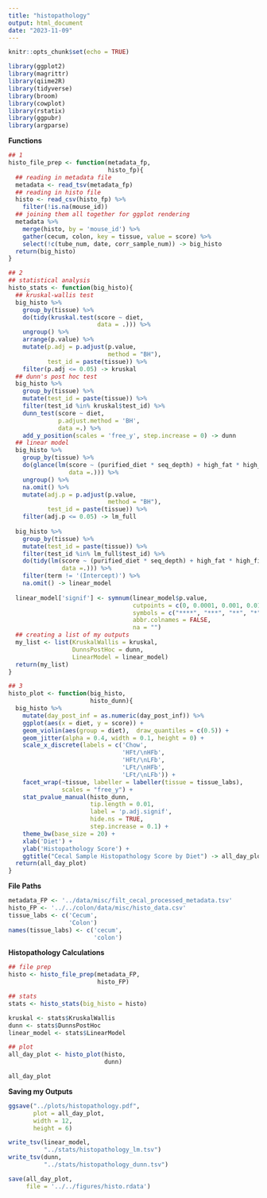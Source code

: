 ```yaml
---
title: "histopathology"
output: html_document
date: "2023-11-09"
---
```


```r
knitr::opts_chunk$set(echo = TRUE)
```

```r
library(ggplot2)
library(magrittr)
library(qiime2R)
library(tidyverse)
library(broom)
library(cowplot)
library(rstatix)
library(ggpubr)
library(argparse)
```

**Functions**
```r
## 1
histo_file_prep <- function(metadata_fp,
                            histo_fp){
  ## reading in metadata file
  metadata <- read_tsv(metadata_fp)
  ## reading in histo file
  histo <- read_csv(histo_fp) %>% 
    filter(!is.na(mouse_id))
  ## joining them all together for ggplot rendering 
  metadata %>% 
    merge(histo, by = 'mouse_id') %>% 
    gather(cecum, colon, key = tissue, value = score) %>% 
    select(!c(tube_num, date, corr_sample_num)) -> big_histo
  return(big_histo)
}

## 2
## statistical analysis
histo_stats <- function(big_histo){
  ## kruskal-wallis test
  big_histo %>% 
    group_by(tissue) %>% 
    do(tidy(kruskal.test(score ~ diet,
                         data = .))) %>% 
    ungroup() %>%
    arrange(p.value) %>%
    mutate(p.adj = p.adjust(p.value,
                            method = "BH"),
           test_id = paste(tissue)) %>% 
    filter(p.adj <= 0.05) -> kruskal
  ## dunn's post hoc test
  big_histo %>% 
    group_by(tissue) %>% 
    mutate(test_id = paste(tissue)) %>% 
    filter(test_id %in% kruskal$test_id) %>% 
    dunn_test(score ~ diet,
              p.adjust.method = 'BH',
              data =.) %>% 
    add_y_position(scales = 'free_y', step.increase = 0) -> dunn
  ## linear model
  big_histo %>% 
    group_by(tissue) %>% 
    do(glance(lm(score ~ (purified_diet * seq_depth) + high_fat * high_fiber,
                 data =.))) %>% 
    ungroup() %>%
    na.omit() %>%
    mutate(adj.p = p.adjust(p.value,
                            method = "BH"),
           test_id = paste(tissue)) %>% 
    filter(adj.p <= 0.05) -> lm_full
  
  big_histo %>% 
    group_by(tissue) %>% 
    mutate(test_id = paste(tissue)) %>% 
    filter(test_id %in% lm_full$test_id) %>% 
    do(tidy(lm(score ~ (purified_diet * seq_depth) + high_fat * high_fiber,
               data =.))) %>%
    filter(term != '(Intercept)') %>% 
    na.omit() -> linear_model
  
  linear_model['signif'] <- symnum(linear_model$p.value,
                                   cutpoints = c(0, 0.0001, 0.001, 0.01, 0.05, 0.1, 1),
                                   symbols = c("****", "***", "**", "*", "+", "ns"),
                                   abbr.colnames = FALSE,
                                   na = "")
  ## creating a list of my outputs
  my_list <- list(KruskalWallis = kruskal,
                  DunnsPostHoc = dunn,
                  LinearModel = linear_model)
  return(my_list)
}

## 3
histo_plot <- function(big_histo,
                       histo_dunn){
  big_histo %>% 
    mutate(day_post_inf = as.numeric(day_post_inf)) %>% 
    ggplot(aes(x = diet, y = score)) +
    geom_violin(aes(group = diet),  draw_quantiles = c(0.5)) +
    geom_jitter(alpha = 0.4, width = 0.1, height = 0) +
    scale_x_discrete(labels = c('Chow', 
                                'HFt/\nHFb', 
                                'HFt/\nLFb',
                                'LFt/\nHFb', 
                                'LFt/\nLFb')) +
    facet_wrap(~tissue, labeller = labeller(tissue = tissue_labs),
               scales = "free_y") +
    stat_pvalue_manual(histo_dunn,
                       tip.length = 0.01,
                       label = 'p.adj.signif',
                       hide.ns = TRUE,
                       step.increase = 0.1) +
    theme_bw(base_size = 20) +
    xlab('Diet') +
    ylab('Histopathology Score') +
    ggtitle("Cecal Sample Histopathology Score by Diet") -> all_day_plot
  return(all_day_plot)
}
```

**File Paths**
```r
metadata_FP <- '../data/misc/filt_cecal_processed_metadata.tsv'
histo_FP <- '../../colon/data/misc/histo_data.csv'
tissue_labs <- c('Cecum',
                 'Colon')
names(tissue_labs) <- c('cecum',
                        'colon')
```

**Histopathology Calculations**
```r
## file prep 
histo <- histo_file_prep(metadata_FP,
                         histo_FP)

## stats 
stats <- histo_stats(big_histo = histo)

kruskal <- stats$KruskalWallis
dunn <- stats$DunnsPostHoc
linear_model <- stats$LinearModel

## plot 
all_day_plot <- histo_plot(histo,
                           dunn)

all_day_plot
```

**Saving my Outputs**
```r
ggsave("../plots/histopathology.pdf", 
       plot = all_day_plot,
       width = 12, 
       height = 6)

write_tsv(linear_model,
          "../stats/histopathology_lm.tsv")
write_tsv(dunn,
          "../stats/histopathology_dunn.tsv")

save(all_day_plot,
     file = '../../figures/histo.rdata')
```

